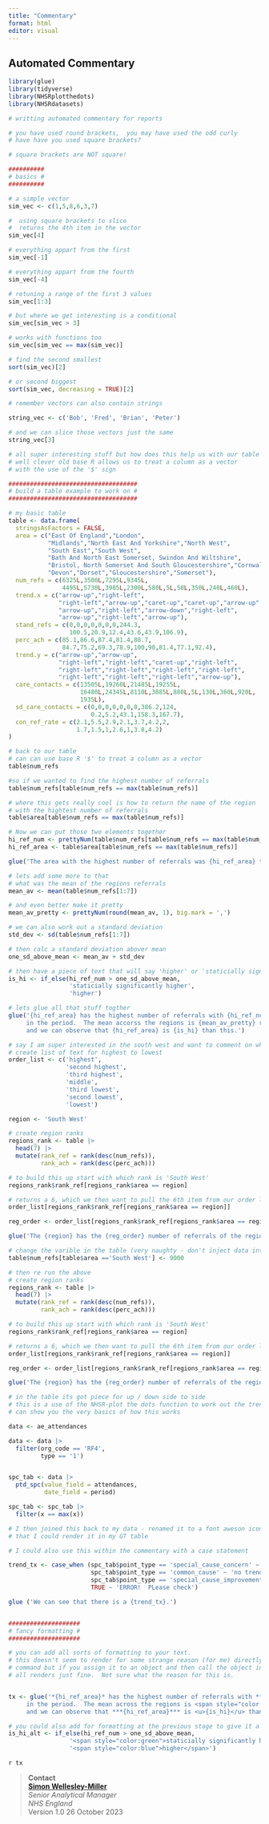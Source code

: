 ---
title: "Commentary"
format: html
editor: visual
---

::: column-screen-inset

## Automated Commentary

```{r}
library(glue)
library(tidyverse)
library(NHSRplotthedots)
library(NHSRdatasets)

# writting automated commentary for reports

# you have used round brackets,  you may have used the odd curly 
# have have you used square brackets?  

# square brackets are NOT square!

##########
# basics #
##########

# a simple vector
sim_vec <- c(1,5,8,6,3,7)

#  using square brackets to slice
#  returns the 4th item in the vector
sim_vec[4]

# everything appart from the first 
sim_vec[-1]

# everything appart from the fourth
sim_vec[-4]

# retuning a range of the first 3 values
sim_vec[1:3]

# but where we get interesting is a conditional
sim_vec[sim_vec > 3]

# works with functions too
sim_vec[sim_vec == max(sim_vec)]

# find the second smallest
sort(sim_vec)[2]

# or second biggest 
sort(sim_vec, decreasing = TRUE)[2]

# remember vectors can also contain strings

string_vec <- c('Bob', 'Fred', 'Brian', 'Peter')

# and we can slice those vectors just the same
string_vec[3]

# all super interesting stuff but how does this help us with our table you ask?
# well clever old base R allows us to treat a column as a vector
# with the use of the '$' sign

####################################
# build a table example to work on #
####################################

# my basic table
table <- data.frame(
  stringsAsFactors = FALSE,
  area = c("East Of England","London",
           "Midlands","North East And Yorkshire","North West",
           "South East","South West",
           "Bath And North East Somerset, Swindon And Wiltshire",
           "Bristol, North Somerset And South Gloucestershire","Cornwall And The Isles Of Scilly",
           "Devon","Dorset","Gloucestershire","Somerset"),
  num_refs = c(6325L,3500L,7295L,9345L,
               4495L,5730L,3985L,2300L,580L,5L,50L,350L,240L,460L),
  trend.x = c("arrow-up","right-left",
              "right-left","arrow-up","caret-up","caret-up","arrow-up",
              "arrow-up","right-left","arrow-down","right-left",
              "arrow-up","right-left","arrow-up"),
  stand_refs = c(0,0,0,0,0,0,0,244.3,
                 100.5,20.9,12.4,43.6,43.9,106.9),
  perc_ach = c(85.1,86.6,87.4,81.4,88.7,
               84.7,75.2,69.3,78.9,100,90,81.4,77.1,92.4),
  trend.y = c("arrow-up","arrow-up",
              "right-left","right-left","caret-up","right-left",
              "right-left","right-left","right-left","right-left",
              "right-left","right-left","right-left","arrow-up"),
  care_contacts = c(13505L,19260L,21485L,19255L,
                    16480L,24345L,8110L,3885L,880L,5L,130L,360L,920L,
                    1935L),
  sd_care_contacts = c(0,0,0,0,0,0,0,386.2,124,
                       0.2,5.2,43.1,158.3,167.7),
  con_ref_rate = c(2.1,5.5,2.9,2.1,3.7,4.2,2,
                   1.7,1.5,1,2.6,1,3.8,4.2)
)

# back to our table 
# can can use base R '$' to treat a column as a vector
table$num_refs

#so if we wanted to find the highest number of referrals 
table$num_refs[table$num_refs == max(table$num_refs)]

# where this gets really cool is how to return the name of the region
# with the hightest number of referrals 
table$area[table$num_refs == max(table$num_refs)]

# Now we can put those two elements together
hi_ref_num <- prettyNum(table$num_refs[table$num_refs == max(table$num_refs)], big.mark = ',')
hi_ref_area <- table$area[table$num_refs == max(table$num_refs)]

glue('The area with the highest number of referrals was {hi_ref_area} that had {hi_ref_num} referrals in the period.')

# lets add some more to that 
# what was the mean of the regions referrals 
mean_av <- mean(table$num_refs[1:7])

# and even better make it pretty
mean_av_pretty <- prettyNum(round(mean_av, 1), big.mark = ',')

# we can also work out a standard deviation 
std_dev <- sd(table$num_refs[1:7])

# then calc a standard deviation abover mean 
one_sd_above_mean <- mean_av + std_dev

# then have a piece of text that will say 'higher' or 'staticially significantly  higher'
is_hi <- if_else(hi_ref_num > one_sd_above_mean, 
                 'staticially significantly higher', 
                 'higher')

# lets glue all that stuff togther
glue('{hi_ref_area} has the highest number of referrals with {hi_ref_num}, 
     in the period.  The mean accorss the regions is {mean_av_pretty} referrals 
     and we can observe that {hi_ref_area} is {is_hi} than this.')

# say I am super interested in the south west and want to comment on where we are with regard to referrals compared to everyone else
# create list of text for highest to lowest
order_list <- c('highest', 
                'second highest', 
                'third highest', 
                'middle', 
                'third lowest', 
                'second lowest', 
                'lowest')

region <- 'South West'

# create region ranks   
regions_rank <- table |>
  head(7) |>
  mutate(rank_ref = rank(desc(num_refs)),
         rank_ach = rank(desc(perc_ach)))

# to build this up start with which rank is 'South West'
regions_rank$rank_ref[regions_rank$area == region]

# returns a 6, which we then want to pull the 6th item from our order list
order_list[regions_rank$rank_ref[regions_rank$area == region]]

reg_order <- order_list[regions_rank$rank_ref[regions_rank$area == region]]

glue('The {region} has the {reg_order} number of referrals of the regions')

# change the varible in the table (very naughty - don't inject data into tables!)
table$num_refs[table$area =='South West'] <- 9000

# then re run the above
# create region ranks   
regions_rank <- table |>
  head(7) |>
  mutate(rank_ref = rank(desc(num_refs)),
         rank_ach = rank(desc(perc_ach)))

# to build this up start with which rank is 'South West'
regions_rank$rank_ref[regions_rank$area == region]

# returns a 6, which we then want to pull the 6th item from our order list
order_list[regions_rank$rank_ref[regions_rank$area == region]]

reg_order <- order_list[regions_rank$rank_ref[regions_rank$area == region]]

glue('The {region} has the {reg_order} number of referrals of the regions')

# in the table its got piece for up / down side to side
# this is a use of the NHSR-plot the dots function to work out the trend
# can show you the very basics of how this works

data <- ae_attendances

data <- data |>
  filter(org_code == 'RF4',
         type == '1')


spc_tab <- data |>
  ptd_spc(value_field = attendances,
          date_field = period)

spc_tab <- spc_tab |>
  filter(x == max(x))

# I then joined this back to my data - renamed it to a font aweson icon so
# that I could render it in my GT table

# I could also use this within the commentary with a case statement 

trend_tx <- case_when (spc_tab$point_type == 'special_cause_concern' ~ 'deterioring trend',
                       spc_tab$point_type == 'common_cause' ~ 'no trend',
                       spc_tab$point_type == 'special_cause_improvement' ~ 'improving trend',
                       TRUE ~ 'ERROR!  PLease check')

glue ('We can see that there is a {trend_tx}.')


####################
# fancy formatting #
####################

# you can add all sorts of formatting to your text.  
# this doesn't seem to render for some strange reason (for me) directly from the glue
# command but if you assign it to an object and then call the object inline, it 
# all renders just fine.  Not sure what the reason for this is.


tx <- glue('*{hi_ref_area}* has the highest number of referrals with **{hi_ref_num}**, 
     in the period.  The mean across the regions is <span style="color:blue">{mean_av_pretty}</span> referrals 
     and we can observe that ***{hi_ref_area}*** is <u>{is_hi}</u> than this.')

# you could also add for formatting at the previous stage to give it a level of conditional formatting
is_hi_alt <- if_else(hi_ref_num > one_sd_above_mean, 
                 '<span style="color:green">staticially significantly higher</span>', 
                 '<span style="color:blue">higher</span>')


```


`r tx`


> **Contact**\
> [**Simon Wellesley-Miller**](mailto:Simon.Wellesley-Miller@nhs.net)\
> *Senior Analytical Manager*\
> *NHS England*\
> Version 1.0 26 October 2023




:::
